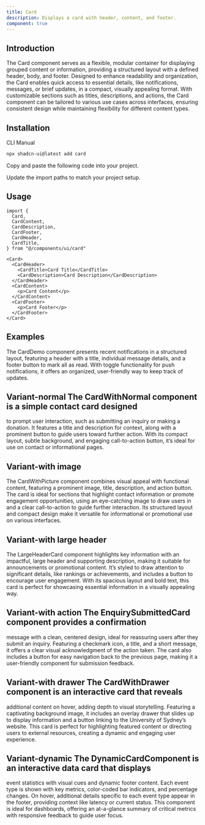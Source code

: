 ```yaml
---
title: Card
description: Displays a card with header, content, and footer.
component: true
---
```


## Introduction

The Card component serves as a flexible, modular container for displaying grouped content or information, providing a structured layout with a defined header, body, and footer. Designed to enhance readability and organization, the Card enables quick access to essential details, like notifications, messages, or brief updates, in a compact, visually appealing format. With customizable sections such as titles, descriptions, and actions, the Card component can be tailored to various use cases across interfaces, ensuring consistent design while maintaining flexibility for different content types.

<ComponentPreview name="card-with-form" description="A card with a form" />

## Installation

<Tabs defaultValue="cli">

<TabsList>
  <TabsTrigger value="cli">CLI</TabsTrigger>
  <TabsTrigger value="manual">Manual</TabsTrigger>
</TabsList>
<TabsContent value="cli">

```bash
npx shadcn-ui@latest add card
```

</TabsContent>

<TabsContent value="manual">

<Steps>

<Step>Copy and paste the following code into your project.</Step>

<ComponentSource name="card" />

<Step>Update the import paths to match your project setup.</Step>

</Steps>

</TabsContent>

</Tabs>

## Usage

```tsx
import {
  Card,
  CardContent,
  CardDescription,
  CardFooter,
  CardHeader,
  CardTitle,
} from "@/components/ui/card"
```

```tsx
<Card>
  <CardHeader>
    <CardTitle>Card Title</CardTitle>
    <CardDescription>Card Description</CardDescription>
  </CardHeader>
  <CardContent>
    <p>Card Content</p>
  </CardContent>
  <CardFooter>
    <p>Card Footer</p>
  </CardFooter>
</Card>
```

## Examples

The CardDemo component presents recent notifications in a structured layout, featuring a header with a title, individual message details, and a footer button to mark all as read. With toggle functionality for push notifications, it offers an organized, user-friendly way to keep track of updates.

<ComponentPreview
  name="card-demo"
  description="A card showing notifications settings."
/>
## Variant-normal The CardWithNormal component is a simple contact card designed
to prompt user interaction, such as submitting an inquiry or making a donation. It
features a title and description for context, along with a prominent button to guide
users toward further action. With its compact layout, subtle background, and engaging
call-to-action button, it’s ideal for use on contact or informational pages.

<ComponentPreview
  name="card-normal"
  description="A card showing notifications settings with image."
/>

## Variant-with image

The CardWithPicture component combines visual appeal with functional content, featuring a prominent image, title, description, and action button. The card is ideal for sections that highlight contact information or promote engagement opportunities, using an eye-catching image to draw users in and a clear call-to-action to guide further interaction. Its structured layout and compact design make it versatile for informational or promotional use on various interfaces.

<ComponentPreview
  name="card-image"
  description="A card showing notifications settings with image."
/>

## Variant-with large header

The LargeHeaderCard component highlights key information with an impactful, large header and supporting description, making it suitable for announcements or promotional content. It’s styled to draw attention to significant details, like rankings or achievements, and includes a button to encourage user engagement. With its spacious layout and bold text, this card is perfect for showcasing essential information in a visually appealing way.

<ComponentPreview
  name="card-large-header"
  description="A card showing notifications settings with image."
/>
## Variant-with action The EnquirySubmittedCard component provides a confirmation
message with a clean, centered design, ideal for reassuring users after they submit
an inquiry. Featuring a checkmark icon, a title, and a short message, it offers a
clear visual acknowledgment of the action taken. The card also includes a button
for easy navigation back to the previous page, making it a user-friendly component
for submission feedback.

<ComponentPreview
  name="card-with-action"
  description="A card showing notifications settings with image."
/>
## Variant-with drawer The CardWithDrawer component is an interactive card that reveals
additional content on hover, adding depth to visual storytelling. Featuring a captivating
background image, it includes an overlay drawer that slides up to display information
and a button linking to the University of Sydney’s website. This card is perfect
for highlighting featured content or directing users to external resources, creating
a dynamic and engaging user experience.

<ComponentPreview
  name="card-with-drawer"
  description="A card showing notifications settings with image."
/>
## Variant-dynamic The DynamicCardComponent is an interactive data card that displays
event statistics with visual cues and dynamic footer content. Each event type is
shown with key metrics, color-coded bar indicators, and percentage changes. On hover,
additional details specific to each event type appear in the footer, providing context
like latency or current status. This component is ideal for dashboards, offering
an at-a-glance summary of critical metrics with responsive feedback to guide user
focus.

<ComponentPreview
  name="card-dynamic"
  description="A card showing notifications settings with image."
/>
